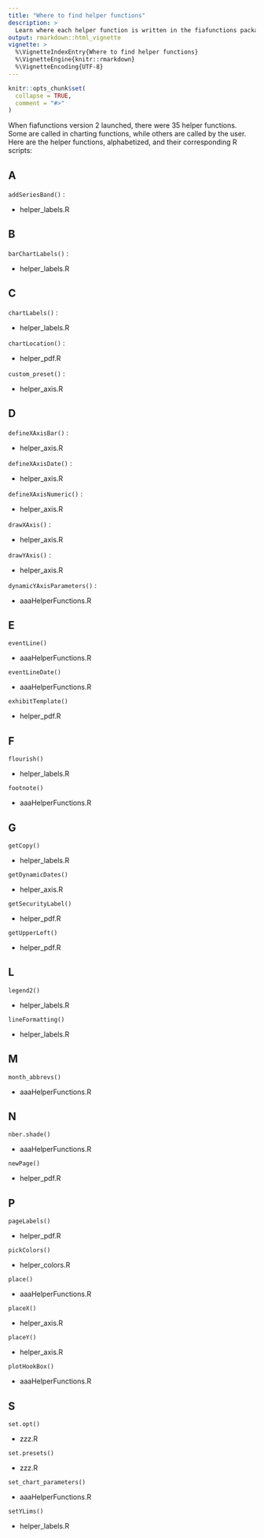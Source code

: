 ```yaml
---
title: "Where to find helper functions"
description: >
  Learn where each helper function is written in the fiafunctions package. 
output: rmarkdown::html_vignette
vignette: >
  %\VignetteIndexEntry{Where to find helper functions}
  %\VignetteEngine{knitr::rmarkdown}
  %\VignetteEncoding{UTF-8}
---
```


```r
knitr::opts_chunk$set(
  collapse = TRUE,
  comment = "#>"
)
```

When fiafunctions version 2 launched, there were 35 helper functions. Some are called in charting functions, while others are called by the user. Here are the helper functions, alphabetized, and their corresponding R scripts:

## A

`addSeriesBand()` :

-   helper_labels.R

## B

`barChartLabels()` :

-   helper_labels.R

## C

`chartLabels()` :

-   helper_labels.R

`chartLocation()` :

-   helper_pdf.R

`custom_preset()` :

-   helper_axis.R

## D

`defineXAxisBar()` :

-   helper_axis.R

`defineXAxisDate()` :

-   helper_axis.R

`defineXAxisNumeric()` :

-   helper_axis.R

`drawXAxis()` :

-   helper_axis.R

`drawYAxis()` :

-   helper_axis.R

`dynamicYAxisParameters()` :

-   aaaHelperFunctions.R

## E

`eventLine()`

-   aaaHelperFunctions.R

`eventLineDate()`

-   aaaHelperFunctions.R

`exhibitTemplate()`

-   helper_pdf.R

## F

`flourish()`

-   helper_labels.R

`footnote()`

-   aaaHelperFunctions.R

## G

`getCopy()`

-   helper_labels.R

`getDynamicDates()`

-   helper_axis.R

`getSecurityLabel()`

-   helper_pdf.R

`getUpperLeft()`

-   helper_pdf.R

## L

`legend2()`

-   helper_labels.R

`lineFormatting()`

-   helper_labels.R

## M

`month_abbrevs()`

-   aaaHelperFunctions.R

## N

`nber.shade()`

-   aaaHelperFunctions.R

`newPage()`

-   helper_pdf.R

## P

`pageLabels()`

-   helper_pdf.R

`pickColors()`

-   helper_colors.R

`place()`

-   aaaHelperFunctions.R

`placeX()`

-   helper_axis.R

`placeY()`

-   helper_axis.R

`plotHookBox()`

-   aaaHelperFunctions.R

## S

`set.opt()`

-   zzz.R

`set.presets()`

-   zzz.R

`set_chart_parameters()`

-   aaaHelperFunctions.R

`setYLims()`

-   helper_labels.R
